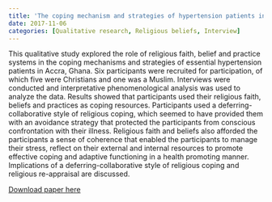 ```yaml
---
title: 'The coping mechanism and strategies of hypertension patients in Ghana: The role of religious faith, beleifs and practices'
date: 2017-11-06
categories: [Qualitative research, Religious beliefs, Interview]
---
```

This qualitative study explored the role of religious faith, belief and practice systems in the coping mechanisms and strategies of essential hypertension patients in Accra, Ghana. Six participants were recruited for participation, of which five were Christians and one was a Muslim. Interviews were conducted and interpretative phenomenological analysis was used to analyze the data. Results showed that participants used their religious faith, beliefs and practices as coping resources. Participants used a deferring-collaborative style of religious coping, which seemed to have provided them with an avoidance strategy that protected the participants from conscious confrontation with their illness. Religious faith and beliefs also afforded the participants a sense of coherence that enabled the participants to manage their stress, reflect on their external and internal resources to promote effective coping and adaptive functioning in a health promoting manner. Implications of a deferring-collaborative style of religious coping and religious re-appraisal are discussed.

[Download paper here](https://doi.org/10.1007/s10943-017-0517-7)